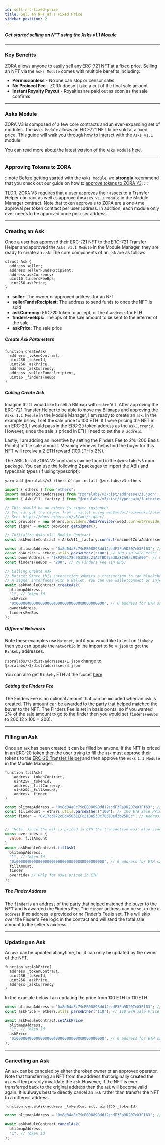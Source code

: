```yaml
---
id: sell-nft-fixed-price
title: Sell an NFT at a Fixed Price 
sidebar_position: 2
---
```


##### Get started selling an NFT using the Asks v1.1 Module

---

### Key Benefits 
ZORA allows anyone to easily sell any ERC-721 NFT at a fixed price. 
Selling an NFT via the `Asks Module` comes with multiple benefits including:

- **Permissionless** - No one can stop or censor sales
- **No Protocol Fee** - ZORA doesn't take a cut of the final sale amount
- **Instant Royalty Payout** - Royalties are paid out as soon as the sale confirms

---

### Asks Module
ZORA V3 is composed of a few core contracts and an ever-expanding set of modules. 
The `Asks Module` allows an ERC-721 NFT to be sold at a fixed price. 
This guide will walk you through how to interact with the `Asks v1.1` module.

You can read more about the latest version of the `Asks Module` [here](/docs/smart-contracts/modules/Asks/zora-v3-asks-intro).

---

### Approving Tokens to ZORA
:::note 
Before getting started with the `Asks Module`, we **strongly** recommend that you check out our guide on how to [approve tokens to ZORA V3](/docs/guides/v3-approvals). 
:::

TLDR, ZORA V3 requires that a user approves their assets to a Transfer Helper contract as well as approve the `Asks v1.1 Module` in the Module Manager contract.
Note that token approvals to ZORA are a one-time approval per token contract per user address.
In addition, each module only ever needs to be approved once per user address.

---

### Creating an Ask
Once a user has approved their ERC-721 NFT to the ERC-721 Transfer Helper and approved the `Asks v1.1 Module` in the Module Manager, they are ready to create an `ask`.
The core components of an `ask` are as follows:

```
struct Ask {
  address seller;
  address sellerFundsRecipient; 
  address askCurrency;
  uint16 findersFeeBps;
  uint256 askPrice;
}
```

* **seller:** The owner or approved address for an NFT
* **sellerFundsRecipient:** The address to send funds to once the NFT is sold
* **askCurrency:** ERC-20 token to accept, or the `0 address` for ETH
* **findersFeeBps:** The bps of the sale amount to be sent to the referrer of the sale
* **askPrice:** The sale price

##### Create Ask Parameters
```
function createAsk(
  address _tokenContract,
  uint256 _tokenId,
  uint256 _askPrice,
  address _askCurrency,
  address _sellerFundsRecipient,
  uint16 _findersFeeBps
)
```
##### Calling Create Ask
Imagine that I would like to sell a Blitmap with `tokenId` 1.
After approving the ERC-721 Transfer Helper to be able to move my Blitmaps and approving the `Asks 1.1 Module` in the Module Manager, I am ready to create an `ask`.
In the example below, I set the sale price to 100 ETH.
If I were pricing the NFT in an ERC-20, I would pass in the ERC-20 token address as the `askCurrency`.
However, since the sale is priced in ETH I need to set the `0 address`.

Lastly, I am adding an incentive by setting the Finders Fee to 2% (200 Basis Points) of the sale amount. 
Meaning whoever helps find the buyer for this NFT will receive a 2 ETH reward (100 ETH x 2%).

The ABIs for all ZORA V3 contracts can be found in the `@zoralabs/v3` npm package.
You can use the following 2 packages to import the ABIs and typechain types (if using typescript):

`yarn add @zoralabs/v3 ethers` or `npm install @zoralabs/v3 ethers`

```javascript
import { ethers } from "ethers";
import mainnetZoraAddresses from "@zoralabs/v3/dist/addresses/1.json"; // Mainnet addresses, 4.json would be Rinkeby Testnet 
import { AsksV11__factory } from "@zoralabs/v3/dist/typechain/factories/AsksV11__factory";

// This should be an ethers.js signer instance: 
// You can get the signer from a wallet using web3modal/rainbowkit/blocknative wallet etc.
// See: https://docs.ethers.io/v5/api/signer/
const provider = new ethers.providers.Web3Provider(web3.currentProvider, 1);
const signer = await provider.getSigner();

// Initialize Asks v1.1 Module Contract
const askModuleContract = AsksV11__factory.connect(mainnetZoraAddresses.AsksV1_1, signer);

const blitmapAddress = "0x8d04a8c79cEB0889Bdd12acdF3Fa9D207eD3Ff63"; // Blitmap NFT Contract
const askPrice = ethers.utils.parseEther("100") // 100 ETH Sale Price
const ownerAddress = "0xF296178d553C8Ec21A2fBD2c5dDa8CA9ac905A00"; // Owner of the assets
const findersFeeBps = "200"; // 2% Finders Fee (in BPS)

// Calling Create Ask
// Notice: Since this interaction submits a transaction to the blockchain it requires a signer.
// A signer interfaces with a wallet. You can use walletconnect or injected web3.
await askModuleContract.createAsk(
  blitmapAddress,
  "1", // Token Id
  askPrice,
  "0x0000000000000000000000000000000000000000", // 0 address for ETH sale
  ownerAddress,
  findersFeeBps
);
```

##### Different Networks
Note these examples use `Mainnet`, but if you would like to test on `Rinkeby` then you can update the `networkId` in the import to be `4.json` to get the `Rinkeby` addresses.

`@zoralabs/v3/dist/addresses/1.json` change to `@zoralabs/v3/dist/addresses/4.json` 

You can also get `Rinkeby` ETH at the faucet [here](https://www.rinkebyfaucet.com/).

##### Setting the Finders Fee
The Finders Fee is an optional amount that can be included when an `ask` is created.
This amount can be awarded to the party that helped matched the buyer to the NFT.
The Finders Fee is set in basis points, so if you wanted 2% of the sale amount to go to the finder then you would set `findersFeeBps` to 200 (2 x 100 = 200).

---

### Filling an Ask
Once an `ask` has been created it can be filled by anyone. 
If the NFT is priced in an ERC-20 token then the user trying to fill the `ask` must approve their tokens to the [ERC-20 Transfer Helper](/docs/guides/v3-approvals#approving-a-transfer-helper) 
and then approve the `Asks 1.1 Module` in the Module Manager.


```
function fillAsk(
    address _tokenContract,
    uint256 _tokenId,
    address _fillCurrency,
    uint256 _fillAmount,
    address _finder
) 
```

```javascript
const blitmapAddress = "0x8d04a8c79cEB0889Bdd12acdF3Fa9D207eD3Ff63"; // Blitmap NFT Contract
const fillAmount = ethers.utils.parseEther("100"); // 100 ETH Sale Price
const finder = "0x17cd072cBd45031EFc21Da538c783E0ed3b25DCc"; // Address that helped find the buyer. Can be the 0 address if no address is specified


// *Note: Since the ask is priced in ETH the transaction must also send the same amount of ETH in the transaction. This can be done by specifying the value as an override in the transaction.
const overrides = {
  value: fillAmount
}
await askModuleContract.fillAsk(
  blitmapAddress,
  "1", // Token Id
  "0x0000000000000000000000000000000000000000", // 0 address for ETH sale
  fillAmount,
  finder,
  overrides // Only for asks priced in ETH
);
```

##### The Finder Address 
The `finder` is an address of the party that helped matched the buyer to the NFT and is awarded the Finders Fee. 
The `finder` address can be set to the `0 address` if no address is provided or no Finder's Fee is set. 
This will skip over the Finder's Fee logic in the contract and will send the total sale amount to the seller's address.

---

### Updating an Ask
An `ask` can be updated at anytime, but it can only be updated by the owner of the NFT.
```
function setAskPrice(
  address _tokenContract,
  uint256 _tokenId,
  uint256 _askPrice,
  address _askCurrency
) 
```
In the example below I am updating the price from 100 ETH to 110 ETH.
```javascript
const blitmapAddress = "0x8d04a8c79cEB0889Bdd12acdF3Fa9D207eD3Ff63"; // Blitmap NFT Contract
const askPrice = ethers.utils.parseEther("110"); // 110 ETH Sale Price

await askModuleContract.setAskPrice(
  blitmapAddress,
  "1", // Token Id
  askPrice,
  "0x0000000000000000000000000000000000000000", // 0 address for ETH sale
);
```

--- 

### Cancelling an Ask
An `ask` can be canceled by either the token owner or an approved operator. 
Note that transferring an NFT from the address that originally created the `ask` will temporarily invalidate the `ask`.
However, if the NFT is ever transferred back to the original address then the `ask` will become valid again.
It is always best to directly cancel an `ask` rather than transfer the NFT to a different address.
```
function cancelAsk(address _tokenContract, uint256 _tokenId)
```

```javascript
const blitmapAddress = "0x8d04a8c79cEB0889Bdd12acdF3Fa9D207eD3Ff63"; // Blitmap NFT Contract

await askModuleContract.cancelAsk(
  blitmapAddress,
  "1", // Token Id
);
```